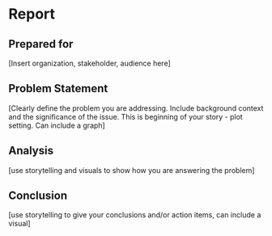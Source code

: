 # Report {.unnumbered}

## Prepared for {.unnumbered}

[Insert organization, stakeholder, audience here]

## Problem Statement

[Clearly define the problem you are addressing. Include background context and the significance of the issue. This is beginning of your story - plot setting. Can include a graph]

## Analysis

 [use storytelling and visuals to show how you are answering the problem]

## Conclusion

 [use storytelling to give your conclusions and/or action items, can include a visual]